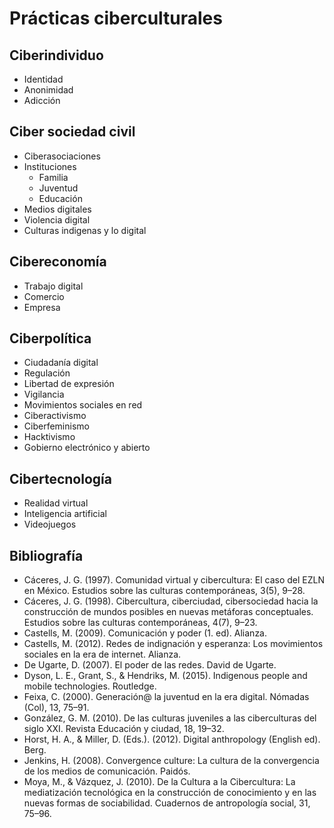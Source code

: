 # Prácticas ciberculturales

## Ciberindividuo
- Identidad
- Anonimidad
- Adicción

## Ciber sociedad civil 
- Ciberasociaciones
- Instituciones
  - Familia
  - Juventud
  - Educación 
- Medios digitales
- Violencia digital
- Culturas indigenas y lo digital
  
## Cibereconomía 
  - Trabajo digital
  - Comercio
  - Empresa
  
## Ciberpolítica 
  - Ciudadanía digital
  - Regulación
  - Libertad de expresión
  - Vigilancia
  - Movimientos sociales en red
  - Ciberactivismo
  - Ciberfeminismo
  - Hacktivismo
  - Gobierno electrónico y abierto
  
## Cibertecnología
  - Realidad virtual
  - Inteligencia artificial
  - Videojuegos
  
## Bibliografía {-}

- Cáceres, J. G. (1997). Comunidad virtual y cibercultura: El caso del EZLN en México. Estudios sobre las culturas contemporáneas, 3(5), 9–28.
- Cáceres, J. G. (1998). Cibercultura, ciberciudad, cibersociedad hacia la construcción de mundos posibles en nuevas metáforas conceptuales. Estudios sobre las culturas contemporáneas, 4(7), 9–23.
- Castells, M. (2009). Comunicación y poder (1. ed). Alianza.
- Castells, M. (2012). Redes de indignación y esperanza: Los movimientos sociales en la era de internet. Alianza.
- De Ugarte, D. (2007). El poder de las redes. David de Ugarte.
- Dyson, L. E., Grant, S., & Hendriks, M. (2015). Indigenous people and mobile technologies. Routledge.
- Feixa, C. (2000). Generación@ la juventud en la era digital. Nómadas (Col), 13, 75–91.
- González, G. M. (2010). De las culturas juveniles a las ciberculturas del siglo XXI. Revista Educación y ciudad, 18, 19–32.
- Horst, H. A., & Miller, D. (Eds.). (2012). Digital anthropology (English ed). Berg.
- Jenkins, H. (2008). Convergence culture: La cultura de la convergencia de los medios de comunicación. Paidós.
- Moya, M., & Vázquez, J. (2010). De la Cultura a la Cibercultura: La mediatización tecnológica en la construcción de conocimiento y en las nuevas formas de sociabilidad. Cuadernos de antropología social, 31, 75–96.

